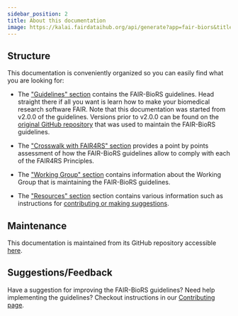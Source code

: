 ```yaml
---
sidebar_position: 2
title: About this documentation
image: https://kalai.fairdataihub.org/api/generate?app=fair-biors&title=About&org=fair-biors&description=FAIR%20Biomedical%20Research%20Software%20Guidelines
---
```


## Structure

This documentation is conveniently organized so you can easily find what you are looking for:

- The ["Guidelines" section](../guidelines.md) contains the FAIR-BioRS guidelines. Head straight there if all you want is learn how to make your biomedical research software FAIR. Note that this documentation was started from v2.0.0 of the guidelines. Versions prior to v2.0.0 can be found on the [original GitHub repository](https://github.com/FAIR-BioRS/Guidelines) that was used to maintain the FAIR-BioRS guidelines.

- The ["Crosswalk with FAIR4RS" section](../crosswalk.md) provides a point by points assessment of how the FAIR-BioRS guidelines allow to comply with each of the FAIR4RS Principles.

- The ["Working Group" section](../wg.md) contains information about the Working Group that is maintaining the FAIR-BioRS guidelines.

- The ["Resources" section](../resources/fairshare) section contains various information such as instructions for [contributing or making suggestions](../resources/contributing).

## Maintenance

This documentation is maintained from its GitHub repository accessible [here](https://github.com/FAIR-BioRS/Docs).

## Suggestions/Feedback

Have a suggestion for improving the FAIR-BioRS guidelines? Need help implementing the guidelines? Checkout instructions in our [Contributing page](../resources/contributing).


<PageFeedback />
